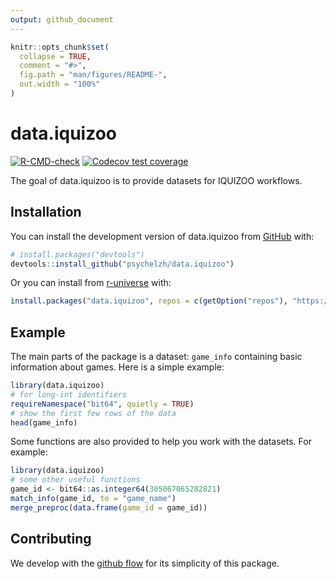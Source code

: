 ```yaml
---
output: github_document
---
```


<!-- README.md is generated from README.Rmd. Please edit that file -->

```r
knitr::opts_chunk$set(
  collapse = TRUE,
  comment = "#>",
  fig.path = "man/figures/README-",
  out.width = "100%"
)
```

# data.iquizoo

<!-- badges: start -->
[![R-CMD-check](https://github.com/psychelzh/data.iquizoo/actions/workflows/R-CMD-check.yaml/badge.svg)](https://github.com/psychelzh/data.iquizoo/actions/workflows/R-CMD-check.yaml)
[![Codecov test coverage](https://codecov.io/gh/psychelzh/data.iquizoo/branch/main/graph/badge.svg)](https://app.codecov.io/gh/psychelzh/data.iquizoo?branch=main)
<!-- badges: end -->

The goal of data.iquizoo is to provide datasets for IQUIZOO workflows.

## Installation

You can install the development version of data.iquizoo from [GitHub](https://github.com/) with:

``` r
# install.packages("devtools")
devtools::install_github("psychelzh/data.iquizoo")
```

Or you can install from [r-universe](https://psychelzh.r-universe.dev/) with:

``` r
install.packages("data.iquizoo", repos = c(getOption("repos"), "https://psychelzh.r-universe.dev"))
```

## Example

The main parts of the package is a dataset: `game_info` containing basic information about games. Here is a simple example:

```r
library(data.iquizoo)
# for long-int identifiers
requireNamespace("bit64", quietly = TRUE)
# show the first few rows of the data
head(game_info)
```

Some functions are also provided to help you work with the datasets. For example:

```r
library(data.iquizoo)
# some other useful functions
game_id <- bit64::as.integer64(305067065282821)
match_info(game_id, to = "game_name")
merge_preproc(data.frame(game_id = game_id))
```

## Contributing

We develop with the [github flow](https://docs.github.com/en/get-started/quickstart/github-flow) for its simplicity of this package.

